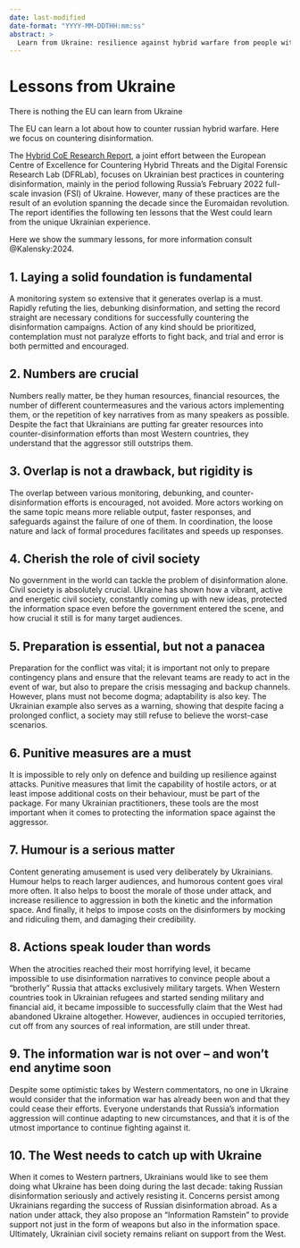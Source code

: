 ```yaml
---
date: last-modified
date-format: "YYYY-MM-DDTHH:mm:ss"
abstract: > 
  Learn from Ukraine: resilience against hybrid warfare from people with many years experience
---
```


# Lessons from Ukraine {.unnumbered #sec-intro-ualessons}

::: {.callout-caution title="Myth"}
There is nothing the EU can learn from Ukraine
:::

::: {.callout-tip title="Truth"}
The EU can learn a lot about how to counter russian hybrid warfare. 
Here we focus on countering disinformation.
:::

The [Hybrid CoE Research Report](https://dfrlab.org/2024/01/24/how-ukraine-fights-russian-disinformation-beehive-vs-mammoth), a joint effort between the European Centre of Excellence for Countering Hybrid Threats and the Digital Forensic Research Lab (DFRLab), focuses on Ukrainian best practices in countering disinformation, mainly in the period following Russia’s February 2022 full-scale invasion (FSI) of Ukraine. However, many of these practices are the result of an evolution spanning the decade since the Euromaidan revolution. The report identifies the following ten lessons that the West could learn from the unique Ukrainian experience.

Here we show the summary lessons, for more information consult @Kalensky:2024.

## 1. Laying a solid foundation is fundamental

A monitoring system so extensive that it generates overlap is a must. Rapidly refuting the lies, debunking disinformation, and setting the record straight are necessary conditions for successfully countering the disinformation campaigns. Action of any kind should be prioritized, contemplation must not paralyze efforts to fight back, and trial and error is both permitted and encouraged.

## 2. Numbers are crucial

Numbers really matter, be they human resources, financial resources, the number of different countermeasures and the various actors implementing them, or the repetition of key narratives from as many speakers as possible. Despite the fact that Ukrainians are putting far greater resources into counter-disinformation efforts than most Western countries, they understand that the aggressor still outstrips them.

## 3. Overlap is not a drawback, but rigidity is

The overlap between various monitoring, debunking, and counter-disinformation efforts is encouraged, not avoided. More actors working on the same topic means more reliable output, faster responses, and safeguards against the failure of one of them. In coordination, the loose nature and lack of formal procedures facilitates and speeds up responses.

## 4. Cherish the role of civil society

No government in the world can tackle the problem of disinformation alone. Civil society is absolutely crucial. Ukraine has shown how a vibrant, active and energetic civil society, constantly coming up with new ideas, protected the information space even before the government entered the scene, and how crucial it still is for many target audiences.

## 5. Preparation is essential, but not a panacea

Preparation for the conflict was vital; it is important not only to prepare contingency plans and ensure that the relevant teams are ready to act in the event of war, but also to prepare the crisis messaging and backup channels. However, plans must not become dogma; adaptability is also key. The Ukrainian example also serves as a warning, showing that despite facing a prolonged conflict, a society may still refuse to believe the worst-case scenarios.

## 6. Punitive measures are a must

It is impossible to rely only on defence and building up resilience against attacks. Punitive measures that limit the capability of hostile actors, or at least impose additional costs on their behaviour, must be part of the package. For many Ukrainian practitioners, these tools are the most important when it comes to protecting the information space against the aggressor.

## 7. Humour is a serious matter

Content generating amusement is used very deliberately by Ukrainians. Humour helps to reach larger audiences, and humorous content goes viral more often. It also helps to boost the morale of those under attack, and increase resilience to aggression in both the kinetic and the information space. And finally, it helps to impose costs on the disinformers by mocking and ridiculing them, and damaging their credibility.

## 8. Actions speak louder than words

When the atrocities reached their most horrifying level, it became impossible to use disinformation narratives to convince people about a “brotherly” Russia that attacks exclusively military targets. When Western countries took in Ukrainian refugees and started sending military and financial aid, it became impossible to successfully claim that the West had abandoned Ukraine altogether. However, audiences in occupied territories, cut off from any sources of real information, are still under threat.

## 9. The information war is not over – and won’t end anytime soon

Despite some optimistic takes by Western commentators, no one in Ukraine would consider that the information war has already been won and that they could cease their efforts. Everyone understands that Russia’s information aggression will continue adapting to new circumstances, and that it is of the utmost importance to continue fighting against it.

## 10. The West needs to catch up with Ukraine

When it comes to Western partners, Ukrainians would like to see them doing what Ukraine has been doing during the last decade: taking Russian disinformation seriously and actively resisting it. Concerns persist among Ukrainians regarding the success of Russian disinformation abroad. As a nation under attack, they also propose an “Information Ramstein” to provide support not just in the form of weapons but also in the information space. Ultimately, Ukrainian civil society remains reliant on support from the West.

